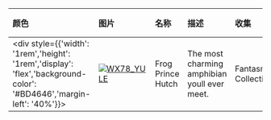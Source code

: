 | 颜色                                                                                                                        | 图片                                                                                                                                                                 | 名称                    | 描述                                                              | 收集             | 品质    | 交易 |
| :-------------------------------------------------------------------------------------------------------------------------- | :------------------------------------------------------------------------------------------------------------------------------------------------------------------- | :---------------------- | :---------------------------------------------------------------- | :--------------- | :------ | :--- |
| <div style={{'width': '1rem','height': '1rem','display': 'flex','background-color': '#BD4646','margin-left': '40%'}}></div> | [![WX78_YULE](https://items.kleientertainment.com/images/DST/HUTCH_FANTASY/small)](https://items.kleientertainment.com/images/DST/HUTCH_FANTASY/small)                                                                 | Frog Prince Hutch                         | The most charming amphibian youll ever meet.                                                                                                                                                                                                                                                                                              | Fantasmical Collection          | Elegant                  | 否   |
